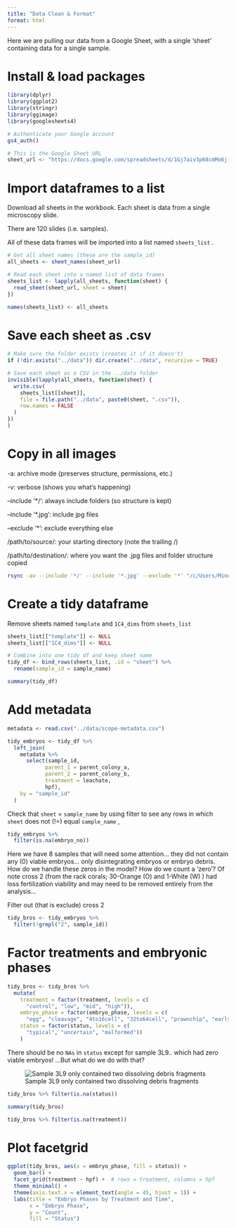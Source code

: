 ```yaml
---
title: "Data Clean & Format"
format: html
---
```


Here we are pulling our data from a Google Sheet, with a single 'sheet' containing data for a single sample.

# Install & load packages

```r
library(dplyr)
library(ggplot2) 
library(stringr)
library(ggimage)
library(googlesheets4)
```

```r
# Authenticate your Google account
gs4_auth()
```

```r
# This is the Google Sheet URL
sheet_url <- "https://docs.google.com/spreadsheets/d/1Gj7aiv3p68cmMo6j-T_U_r57rQo8CoIWyrbhQE7Jt0g/edit?gid=1617870343#gid=1617870343"
```

# Import dataframes to a list

Download all sheets in the workbook. Each sheet is data from a single microscopy slide.

There are 120 slides (i.e. samples).

All of these data frames will be imported into a list named `sheets_list` .

```r
# Get all sheet names (these are the sample_id)
all_sheets <- sheet_names(sheet_url)

# Read each sheet into a named list of data frames
sheets_list <- lapply(all_sheets, function(sheet) {
  read_sheet(sheet_url, sheet = sheet)
})

names(sheets_list) <- all_sheets

```

# Save each sheet as .csv

```r
# Make sure the folder exists (creates it if it doesn't)
if (!dir.exists("../data")) dir.create("../data", recursive = TRUE)

# Save each sheet as a CSV in the ../data folder
invisible(lapply(all_sheets, function(sheet) {
  write.csv(
    sheets_list[[sheet]],
    file = file.path("../data", paste0(sheet, ".csv")),
    row.names = FALSE
  )
})
)
```

# Copy in all images

-a: archive mode (preserves structure, permissions, etc.)

-v: verbose (shows you what’s happening)

--include '\*/': always include folders (so structure is kept)

--include '\*.jpg': include jpg files

--exclude '\*': exclude everything else

/path/to/source/: your starting directory (note the trailing /)

/path/to/destination/: where you want the .jpg files and folder structure copied

```bash
rsync -av --include '*/' --include '*.jpg' --exclude '*' "/c/Users/Minerva/Desktop/coral-embryo-leachate-scope-pics/" "/c/Users/Minerva/Documents/GitHub/coral-embryo-scope/images/"
```

# Create a tidy dataframe

Remove sheets named `template` and `1C4_dims` from `sheets_list`

```r
sheets_list[["template"]] <- NULL
sheets_list[["1C4_dims"]] <- NULL
```

```r
# Combine into one tidy df and keep sheet name
tidy_df <- bind_rows(sheets_list, .id = "sheet") %>% 
  rename(sample_id = sample_name)

summary(tidy_df)
```

# Add metadata

```r
metadata <- read.csv("../data/scope-metadata.csv")
```

```r
tidy_embryos <- tidy_df %>%
  left_join(
    metadata %>%
      select(sample_id,
            parent_1 = parent_colony_a,
            parent_2 = parent_colony_b,
            treatment = leachate,
            hpf),
    by = "sample_id"
  )
```

Check that `sheet` = `sample_name` by using filter to see any rows in which `sheet` does not (!=) equal `sample_name` ,

```r
tidy_embryos %>% 
  filter(is.na(embryo_no))
```

::: callout-warning
Here we have 8 samples that will need some attention... they did not contain any (0) viable embryos... only disintegrating embryos or embryo debris. How do we handle these zeros in the model? How do we count a 'zero'? Of note cross 2 (from the rack corals; 30-Orange (O) and 1-White (W) ) had loss fertilization viability and may need to be removed entirely from the analysis...
:::

Filter out (that is exclude) cross 2

```r
tidy_bros <- tidy_embryos %>% 
  filter(!grepl("2", sample_id))
```

# Factor treatments and embryonic phases

```r
tidy_bros <- tidy_bros %>%
  mutate(
    treatment = factor(treatment, levels = c(
      "control", "low", "mid", "high")),
    embryo_phase = factor(embryo_phase, levels = c(
      "egg", "cleavage", "4to16cell", "32to64cell", "prawnchip", "earlygastrula")),
    status = factor(status, levels = c(
      "typical", "uncertain", "malformed"))
    )
```

There should be no `NAs` in `status` except for sample 3L9.. which had zero viable embryos! ...But what do we do with that?

![Sample 3L9 only contained two dissolving debris fragments](images/3L9_4xstitch_anno.jpg)

```r
tidy_bros %>% filter(is.na(status))
```

```r
summary(tidy_bros)
```

```r
tidy_bros %>% filter(is.na(treatment))
```

# Plot facetgrid

```r

ggplot(tidy_bros, aes(x = embryo_phase, fill = status)) +
  geom_bar() +
  facet_grid(treatment ~ hpf) +  # rows = treatment, columns = hpf
  theme_minimal() +
  theme(axis.text.x = element_text(angle = 45, hjust = 1)) +
  labs(title = "Embryo Phases by Treatment and Time",
       x = "Embryo Phase",
       y = "Count",
       fill = "Status")

```
